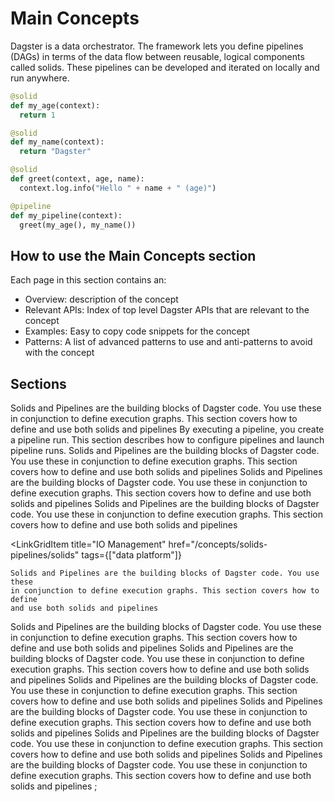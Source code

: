 # Main Concepts

Dagster is a data orchestrator. The framework lets you define pipelines (DAGs) in terms of the data flow between reusable, logical components called solids. These pipelines can be developed and iterated on locally and run anywhere.

```python
@solid
def my_age(context):
  return 1

@solid
def my_name(context):
  return "Dagster"

@solid
def greet(context, age, name):
  context.log.info("Hello " + name + " (age)")

@pipeline
def my_pipeline(context):
  greet(my_age(), my_name())
```

## How to use the Main Concepts section

Each page in this section contains an:

- Overview: description of the concept
- Relevant APIs: Index of top level Dagster APIs that are relevant to the concept
- Examples: Easy to copy code snippets for the concept
- Patterns: A list of advanced patterns to use and anti-patterns to avoid with the concept

## Sections

<LinkGrid>
  <LinkGridItem
    title="Solids and Pipelines"
    href="/concepts/solids-pipelines/solids"
    tags={["user"]}
  >
    Solids and Pipelines are the building blocks of Dagster code. You use these
    in conjunction to define execution graphs. This section covers how to define
    and use both solids and pipelines
  </LinkGridItem>
  <LinkGridItem
    title="Pipeline Runs"
    href="/concepts/solids-pipelines/solids"
    tags={["user"]}
  >
    By executing a pipeline, you create a pipeline run. This section describes
    how to configure pipelines and launch pipeline runs.
  </LinkGridItem>
  <LinkGridItem
    title="Modes"
    href="/concepts/solids-pipelines/solids"
    tags={["user"]}
  >
    Solids and Pipelines are the building blocks of Dagster code. You use these
    in conjunction to define execution graphs. This section covers how to define
    and use both solids and pipelines
  </LinkGridItem>
  <LinkGridItem
    title="Resources"
    href="/concepts/solids-pipelines/solids"
    tags={["user", "data platform"]}
  >
    Solids and Pipelines are the building blocks of Dagster code. You use these
    in conjunction to define execution graphs. This section covers how to define
    and use both solids and pipelines
  </LinkGridItem>
  <LinkGridItem
    title="Configuration System"
    href="/concepts/solids-pipelines/solids"
    tags={["user"]}
  >
    Solids and Pipelines are the building blocks of Dagster code. You use these
    in conjunction to define execution graphs. This section covers how to define
    and use both solids and pipelines
  </LinkGridItem>

  <LinkGridItem
    title="IO Management"
    href="/concepts/solids-pipelines/solids"
    tags={["data platform"]}
  >
    Solids and Pipelines are the building blocks of Dagster code. You use these
    in conjunction to define execution graphs. This section covers how to define
    and use both solids and pipelines
  </LinkGridItem>
  <LinkGridItem
    title="Assets"
    href="/concepts/solids-pipelines/solids"
    tags={["user", "data platform"]}
  >
    Solids and Pipelines are the building blocks of Dagster code. You use these
    in conjunction to define execution graphs. This section covers how to define
    and use both solids and pipelines
  </LinkGridItem>
  <LinkGridItem
    title="Repositories and Workspaces"
    href="/concepts/solids-pipelines/solids"
    tags={["data platform"]}
  >
    Solids and Pipelines are the building blocks of Dagster code. You use these
    in conjunction to define execution graphs. This section covers how to define
    and use both solids and pipelines
  </LinkGridItem>
  <LinkGridItem
    title="Logging"
    href="/concepts/solids-pipelines/solids"
    tags={["user", "data platform"]}
  >
    Solids and Pipelines are the building blocks of Dagster code. You use these
    in conjunction to define execution graphs. This section covers how to define
    and use both solids and pipelines
  </LinkGridItem>
  <LinkGridItem
    title="Partitions and Schedules"
    href="/concepts/solids-pipelines/solids"
    tags={["user"]}
  >
    Solids and Pipelines are the building blocks of Dagster code. You use these
    in conjunction to define execution graphs. This section covers how to define
    and use both solids and pipelines
  </LinkGridItem>
  <LinkGridItem
    title="Run Launchers and Executors"
    href="/concepts/solids-pipelines/solids"
    tags={["data platform"]}
  >
    Solids and Pipelines are the building blocks of Dagster code. You use these
    in conjunction to define execution graphs. This section covers how to define
    and use both solids and pipelines
  </LinkGridItem>
  <LinkGridItem
    title="Dagster Instance"
    href="/concepts/solids-pipelines/solids"
    tags={["data platform"]}
  >
    Solids and Pipelines are the building blocks of Dagster code. You use these
    in conjunction to define execution graphs. This section covers how to define
    and use both solids and pipelines
  </LinkGridItem>
</LinkGrid>;
